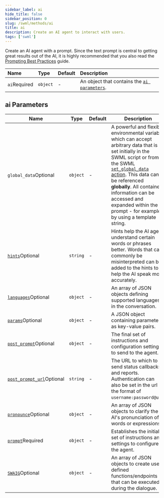 ```yaml
---
sidebar_label: ai
hide_title: false
sidebar_position: 0
slug: /swml/methods/ai
title: ai
description: Create an AI agent to interact with users.
tags: ['swml']
---
```


[hints]: /swml/methods/ai/hints
[languages]: ./ai_languages.mdx
[params]: ./ai_params/index.mdx
[post_prompt]: /swml/methods/ai/post_prompt
[post_prompt_url]: /swml/methods/ai/post_prompt_url
[pronounce]: /swml/methods/ai/pronounce
[prompt]: /swml/methods/ai/prompt
[SWAIG]: /swml/methods/ai/swaig
[set_global_data action]: ./ai_swaig/functions/ai_swaig.data_map/data_map.output.mdx#actions
[Prompting Best Practices]: /swml/guides/ai/best-practices#crafting-the-initial-prompt-for-the-ai

Create an AI agent with a prompt. Since the text prompt is central to getting great results out of the AI,
it is highly recommended that you also read the [Prompting Best Practices][Prompting Best Practices] guide.

| Name                                               | Type     | Default | Description                                                    |
|:---------------------------------------------------|:---------|:--------|:---------------------------------------------------------------|
| `ai`<span className="required-arg">Required</span> | `object` | -       | An object that contains the [`ai parameters`](#ai-parameters). |



## **ai Parameters**


| Name                                                                                        | Type     | Default | Description                                                                                                                                                                                                                                                                                                                                                                                            |
|---------------------------------------------------------------------------------------------|----------|:--------|--------------------------------------------------------------------------------------------------------------------------------------------------------------------------------------------------------------------------------------------------------------------------------------------------------------------------------------------------------------------------------------------------------|
| `global_data`<span className="optional-arg">Optional</span>                            | `object` | -       | A powerful and flexible environmental variable which can accept arbitrary data that is set initially in the SWML script or from the SWML [`set_global_data` action][set_global_data action]. This data can be referenced **globally**. All contained information can be accessed and expanded within the prompt - for example, by using a template string. |
| [`hints`][hints]<span className="optional-arg">Optional</span>                                       | `string` | -       | Hints help the AI agent understand certain words or phrases better. Words that can commonly be misinterpreted can be added to the hints to help the AI speak more accurately.                                                                                                                                                                                                                                                                                                                                     |
| [`languages`][languages]<span className="optional-arg">Optional</span>             | `object` | -       | An array of JSON objects defining supported languages in the conversation.                                                                                                                                                                                                                                                                                                                             |
| [`params`][params]<span className="optional-arg">Optional</span>             | `object` | -       | A JSON object containing parameters as key-value pairs.                                                                                                                                                                                                                                                                                                                                                |
| [`post_prompt`][post_prompt]<span className="optional-arg">Optional</span>         | `object` | -       | The final set of instructions and configuration settings to send to the agent.                                                                                                                                                                                                                                                                                                                         |
| [`post_prompt_url`][post_prompt_url]<span className="optional-arg">Optional</span> | `string` | -       | The URL to which to send status callbacks and reports. Authentication can also be set in the url in the format of `username:password@url`.                                                                                                                                                                                                                                                             |
| [`pronounce`][pronounce]<span className="optional-arg">Optional</span>             | `object` | -       | An array of JSON objects to clarify the AI's pronunciation of words or expressions.                                                                                                                                                                                                                                                                                                                    |
| [`prompt`][prompt]<span className="required-arg">Required</span>                | `object` | -       | Establishes the initial set of instructions and settings to configure the agent.                                                                                                                                                                                                                                                                                                                       |
| [`SWAIG`][SWAIG]<span className="optional-arg">Optional</span>               | `object` | -       | An array of JSON objects to create user-defined functions/endpoints that can be executed during the dialogue.                                                                                                                                                                                                                                                                                          |

